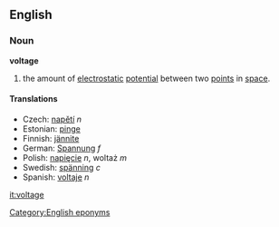==English==
===Noun===
'''voltage'''

#{{Physics}} the amount of [[electrostatic]] [[potential]] between two [[point]]s in [[space]].

====Translations====
*Czech: [[napětí]] ''n''
*Estonian: [[pinge]]
*Finnish: [[jännite]]
*German: [[Spannung]] ''f''
*Polish: [[napięcie]] ''n'', woltaż ''m''
*Swedish: [[spänning]] ''c''
*Spanish: [[voltaje]] ''n''

[[Category:English eponyms]]

[[it:voltage]]